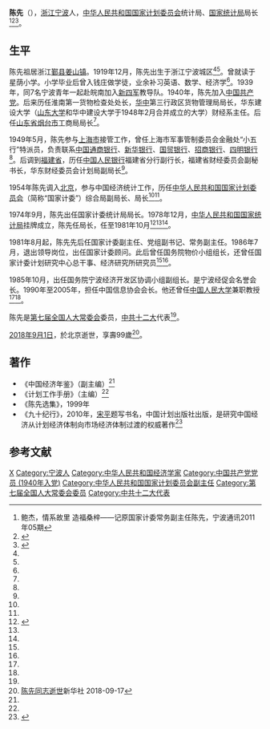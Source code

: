 '''陈先'''（{{bd|1919年|12月|2018年|9月1日|catIdx=Chen}}），[[浙江|浙江]][[宁波|宁波]]人，[[中华人民共和国国家计划委员会|中华人民共和国国家计划委员会]]统计局、[[中华人民共和国国家统计局|国家统计局]]局长<ref name="Chen Xian">鲍杰，情系故里 造福桑梓——记原国家计委常务副主任陈先，宁波通讯2011年05期</ref><ref name=liren>{{Cite web |url =http://www.stats.gov.cn/ztjc/zthd/50znjn/200206/t20020617_35560.html  |title =国家统计局历任局长  |author =  |date =2004-10-18  |publisher = 中华人民共和国国家统计局 |language =  |accessdate =  |quote =  }}</ref><ref name=hxjw>{{Cite web |url = http://www.huaxia.com/lasd/hxrwk/ddrw/dl/2003/08/487260.html |title =陈先  |author =  |date =2003-08-08  |publisher = 华夏经纬网  |language =  |accessdate =  |quote =  }}</ref>。

==生平==
陈先祖居浙江[[鄞县|鄞县]][[姜山镇|姜山镇]]。1919年12月，陈先出生于浙江宁波城区<ref name="Chen Xian"/><ref name=liren/>。曾就读于星荫小学。小学毕业后曾入钱庄做学徒，业余补习英语、数学、经济学<ref name="Chen Xian"/>。1939年，同7名宁波青年一起赴皖南加入[[新四军|新四军]]教导队。1940年，陈先加入[[中国共产党|中国共产党]]。后来历任淮南第一货物检查处处长，[[中共中央华中局|华中]]第三行政区货物管理局局长，华东建设大学（[[山东大学|山东大学]]和华中建设大学于1948年2月合并成立的大学）财经系主任。后任[[山东省|山东省]][[烟台市|烟台市]]工商局局长<ref name=hxjw/>。

1949年5月，陈先参与[[上海市|上海市]]接管工作，曾任上海市军事管制委员会金融处“小五行”特派员，负责联系[[中国通商银行|中国通商银行]]、[[新华银行|新华银行]]、[[国贸银行|国贸银行]]、[[招商银行_(民国)|招商银行]]、[[四明银行|四明银行]]<ref name="Chen Xian"/>。后调到[[福建省|福建省]]，历任[[中国人民银行|中国人民银行]]福建省分行副行长，福建省财经委员会副秘书长，华东财经委员会计划局副局长<ref name=hxjw/>。

1954年陈先调入[[北京|北京]]，参与中国经济统计工作，历任[[中华人民共和国国家计划委员会|中华人民共和国国家计划委员会]]（简称“国家计委”）综合局副局长、局长<ref name="Chen Xian"/><ref name=hxjw/>。

1974年9月，陈先出任国家计委统计局局长。1978年12月，[[中华人民共和国国家统计局|中华人民共和国国家统计局]]挂牌成立，陈先任局长，任至1981年10月<ref name="Chen statistical">{{cite web|url=http://www.gov.cn/test/2005-06/08/content_4789.htm |title=国家统计局历任局长 |publisher=中华人民共和国中央人民政府|date=2005-06-08}}</ref><ref name=liren/><ref name=hxjw/>。

1981年8月起，陈先先后任国家计委副主任、党组副书记、常务副主任。1986年7月，退出领导岗位，出任国家计委顾问。此后曾任国务院物价小组组长，还曾任国家计委计划研究中心总干事、经济研究所研究员<ref name="Chen Xian"/><ref name=hxjw/>。

1985年10月，出任国务院宁波经济开发区协调小组副组长。是宁波经促会名誉会长。1990年至2005年，担任中国信息协会会长。他还曾任[[中国人民大学|中国人民大学]]兼职教授<ref name="Chen Xian"/><ref name=hxjw/>。

陈先是[[第七届全国人大常委会|第七届全国人大常委会]]委员，[[中共十二大|中共十二大]]代表<ref name="Chen statistical"/>。

[[2018年|2018年]][[9月1日|9月1日]]，於北京逝世，享壽99歲<ref>[http://www.xinhuanet.com/politics/2018-09/17/c_1123440388.htm 陈先同志逝世]新华社 2018-09-17</ref>。

==著作==
*《中国经济年鉴》（副主编）<ref name=hxjw/>
*《计划工作手册》（主编）<ref name=hxjw/>
*《陈先选集》，1999年
*《九十纪行》，2010年，[[宋平|宋平]]题写书名，中国计划出版社出版，是研究中国经济从计划经济体制向市场经济体制过渡的权威著作<ref name="Chen book">{{cite web|url=http://economy.guoxue.com/?p=3438 |title=对前三十年应当怎样看——评述原国家计委常务副主任陈先的看法 |publisher=中国经济史论坛 |date=2011-09-04}}</ref>

==参考文献==
{{Reflist|2}}

{{s-start}}
{{s-gov|prc}}
{{s-before|[[王思华|王思华]]}}
{{s-title|[[中华人民共和国国家统计局|中华人民共和国国家统计局]]局长|1978年12月—1981年10月}}
{{s-after|[[李成瑞|李成瑞]]}}
{{s-end}}

{{中华人民共和国国家统计局局长}}

{{Authority control}}
{{DEFAULTSORT:Chen陈}}
[[Category:陈姓|X]]
[[Category:宁波人|Category:宁波人]]
[[Category:中华人民共和国经济学家|Category:中华人民共和国经济学家]]
[[Category:中国共产党党员_(1940年入党)|Category:中国共产党党员 (1940年入党)]]
[[Category:中华人民共和国国家计划委员会副主任|Category:中华人民共和国国家计划委员会副主任]]
[[Category:第七届全国人大常委会委员|Category:第七届全国人大常委会委员]]
[[Category:中共十二大代表|Category:中共十二大代表]]
